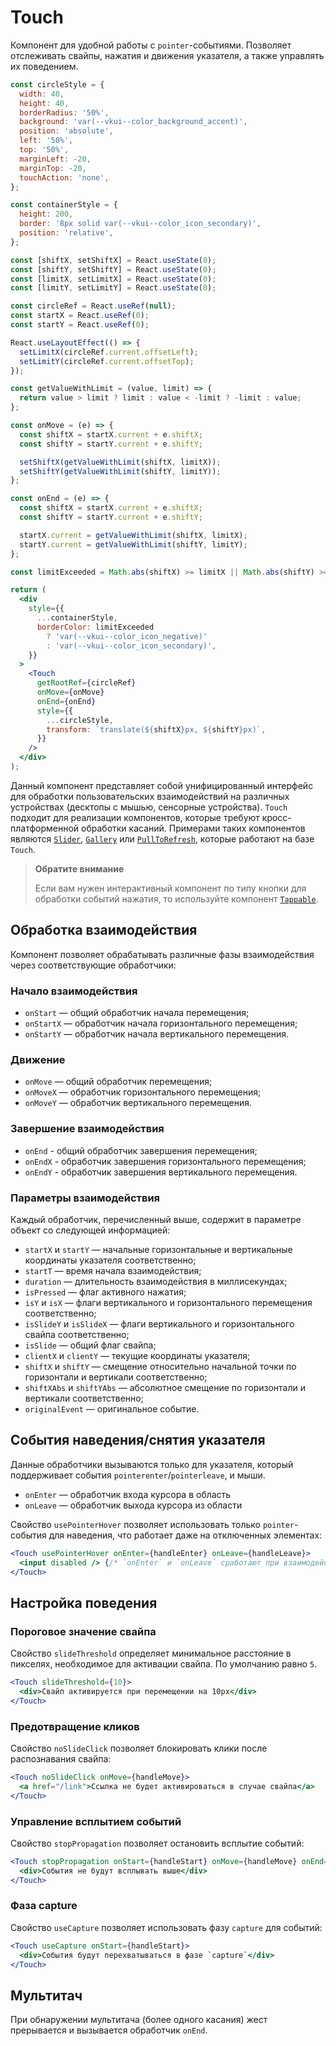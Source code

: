 <Overview>

# Touch

Компонент для удобной работы с `pointer`-событиями.
Позволяет отслеживать свайпы, нажатия и движения указателя, а также управлять их поведением.

</Overview>


<Playground Wrapper={BlockWrapper}>

```jsx
const circleStyle = {
  width: 40,
  height: 40,
  borderRadius: '50%',
  background: 'var(--vkui--color_background_accent)',
  position: 'absolute',
  left: '50%',
  top: '50%',
  marginLeft: -20,
  marginTop: -20,
  touchAction: 'none',
};

const containerStyle = {
  height: 200,
  border: '8px solid var(--vkui--color_icon_secondary)',
  position: 'relative',
};

const [shiftX, setShiftX] = React.useState(0);
const [shiftY, setShiftY] = React.useState(0);
const [limitX, setLimitX] = React.useState(0);
const [limitY, setLimitY] = React.useState(0);

const circleRef = React.useRef(null);
const startX = React.useRef(0);
const startY = React.useRef(0);

React.useLayoutEffect(() => {
  setLimitX(circleRef.current.offsetLeft);
  setLimitY(circleRef.current.offsetTop);
});

const getValueWithLimit = (value, limit) => {
  return value > limit ? limit : value < -limit ? -limit : value;
};

const onMove = (e) => {
  const shiftX = startX.current + e.shiftX;
  const shiftY = startY.current + e.shiftY;

  setShiftX(getValueWithLimit(shiftX, limitX));
  setShiftY(getValueWithLimit(shiftY, limitY));
};

const onEnd = (e) => {
  const shiftX = startX.current + e.shiftX;
  const shiftY = startY.current + e.shiftY;

  startX.current = getValueWithLimit(shiftX, limitX);
  startY.current = getValueWithLimit(shiftY, limitY);
};

const limitExceeded = Math.abs(shiftX) >= limitX || Math.abs(shiftY) >= limitY;

return (
  <div
    style={{
      ...containerStyle,
      borderColor: limitExceeded
        ? 'var(--vkui--color_icon_negative)'
        : 'var(--vkui--color_icon_secondary)',
    }}
  >
    <Touch
      getRootRef={circleRef}
      onMove={onMove}
      onEnd={onEnd}
      style={{
        ...circleStyle,
        transform: `translate(${shiftX}px, ${shiftY}px)`,
      }}
    />
  </div>
);
```

</Playground>

Данный компонент представляет собой унифицированный интерфейс для обработки пользовательских взаимодействий
на различных устройствах (десктопы с мышью, сенсорные устройства).
`Touch` подходит для реализации компонентов, которые требуют кросс-платформенной обработки касаний.
Примерами таких компонентов являются [`Slider`](/components/slider), [`Gallery`](/components/gallery)
или [`PullToRefresh`](/components/pull-to-refresh), которые работают на базе `Touch`.

> **Обратите внимание**
>
> Если вам нужен интерактивный компонент по типу кнопки для обработки событий нажатия,
> то используйте компонент [`Tappable`](/components/tappable).

## Обработка взаимодействия

Компонент позволяет обрабатывать различные фазы взаимодействия через соответствующие обработчики:

### Начало взаимодействия

- `onStart` — общий обработчик начала перемещения;
- `onStartX` — обработчик начала горизонтального перемещения;
- `onStartY` — обработчик начала вертикального перемещения.

### Движение

- `onMove` — общий обработчик перемещения;
- `onMoveX` — обработчик горизонтального перемещения;
- `onMoveY` — обработчик вертикального перемещения.

### Завершение взаимодействия

- `onEnd` - общий обработчик завершения перемещения;
- `onEndX` - обработчик завершения горизонтального перемещения;
- `onEndY` - обработчик завершения вертикального перемещения.

### Параметры взаимодействия

Каждый обработчик, перечисленный выше, содержит в параметре объект со следующей информацией:

- `startX` и `startY` — начальные горизонтальные и вертикальные координаты указателя соответственно;
- `startT` — время начала взаимодействия;
- `duration` — длительность взаимодействия в миллисекундах;
- `isPressed` — флаг активного нажатия;
- `isY` и `isX` — флаги вертикального и горизонтального перемещения соответственно;
- `isSlideY` и `isSlideX` — флаги вертикального и горизонтального свайпа соответственно;
- `isSlide` — общий флаг свайпа;
- `clientX` и `clientY` — текущие координаты указателя;
- `shiftX` и `shiftY` — смещение относительно начальной точки по горизонтали и вертикали соответственно;
- `shiftXAbs` и `shiftYAbs` — абсолютное смещение по горизонтали и вертикали соответственно;
- `originalEvent` — оригинальное событие.

## События наведения/снятия указателя

Данные обработчики вызываются только для указателя, который поддерживает события `pointerenter`/`pointerleave`, и мыши.

- `onEnter` — обработчик входа курсора в область
- `onLeave` — обработчик выхода курсора из области

Свойство `usePointerHover` позволяет использовать только `pointer`-события для наведения, что работает даже на отключенных элементах:

```jsx
<Touch usePointerHover onEnter={handleEnter} onLeave={handleLeave}>
  <input disabled /> {/* `onEnter` и `onLeave` сработают при взаимодействии с полем  */}
</Touch>
```

## Настройка поведения

### Пороговое значение свайпа

Свойство `slideThreshold` определяет минимальное расстояние в пикселях, необходимое для активации свайпа. По умолчанию равно `5`.

```jsx
<Touch slideThreshold={10}>
  <div>Свайп активируется при перемещении на 10px</div>
</Touch>
```

### Предотвращение кликов

Свойство `noSlideClick` позволяет блокировать клики после распознавания свайпа:

```jsx
<Touch noSlideClick onMove={handleMove}>
  <a href="/link">Ссылка не будет активироваться в случае свайпа</a>
</Touch>
```

### Управление всплытием событий

Свойство `stopPropagation` позволяет остановить всплытие событий:

```jsx
<Touch stopPropagation onStart={handleStart} onMove={handleMove} onEnd={handleEnd}>
  <div>События не будут всплывать выше</div>
</Touch>
```

### Фаза capture

Свойство `useCapture` позволяет использовать фазу `capture` для событий:

```jsx
<Touch useCapture onStart={handleStart}>
  <div>События будут перехватываться в фазе `capture`</div>
</Touch>
```

## Мультитач

При обнаружении мультитача (более одного касания) жест прерывается и вызывается обработчик `onEnd`.
